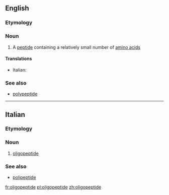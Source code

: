 ==English==

===Etymology===
{{prefix|oligo|peptide}}

===Noun===
{{wikipedia}}
{{en-noun}}

# {{context|biochemistry|lang=en}} A [[peptide]] containing a relatively small number of [[amino acid]]s

====Translations====
{{trans-top|peptide containing a relatively small number of amino acids}}
* Italian: {{t-|it|oligopeptide|m}}
{{trans-mid}}
{{trans-bottom}}

===See also===
* [[polypeptide]]

----

==Italian==

===Etymology===
{{prefix|oligo|peptide|lang=it}}

===Noun===
{{it-noun|oligopeptid|m|e|i}}

# {{context|biochemistry|lang=it}} [[#English|oligopeptide]]

===See also===
* [[polipeptide]]

[[fr:oligopeptide]]
[[pl:oligopeptide]]
[[zh:oligopeptide]]